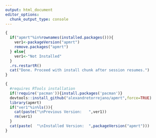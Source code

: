 ```yaml
---
output: html_document
editor_options: 
  chunk_output_type: console
---
```


```r
{
  if("apmrt"%in%rownames(installed.packages())){
    ver1<-packageVersion("apmrt")
    remove.packages("apmrt")
  } else{
    ver1<-"Not Installed"
  }
  .rs.restartR()
  cat("Done. Proceed with install chunk after session resumes.")
}
```

```r
{
  #requires RTools installation
  if(!require('pacman')){install.packages('pacman')}
  devtools::install_github("alexandretorrejano/apmrt",force=TRUE)
  library(apmrt)
  if("ver1"%in%ls()){
    cat(paste("\nPrevious Version:   ",ver1))
    rm(ver1)
  }
  cat(paste(  "\nInstalled Version:  ",packageVersion("apmrt")))
}
```


